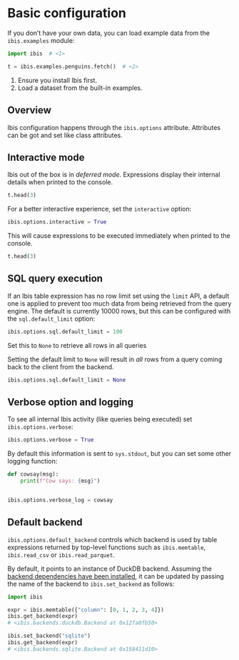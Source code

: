 # Basic configuration

If you don't have your own data, you can load example data from the `ibis.examples` module:

```python
import ibis  # <1>

t = ibis.examples.penguins.fetch()  # <2>
```

1. Ensure you install Ibis first.
2. Load a dataset from the built-in examples.

## Overview

Ibis configuration happens through the `ibis.options` attribute. Attributes can be got and set like class attributes.

## Interactive mode

Ibis out of the box is in *deferred mode*. Expressions display their internal details when printed to the console.

```python
t.head(3)
```


For a better interactive experience, set the `interactive` option:

```python
ibis.options.interactive = True
```

This will cause expressions to be executed immediately when printed to the console.

```python
t.head(3)
```

## SQL query execution

If an Ibis table expression has no row limit set using the `limit` API, a default one is applied to prevent too much data from being retrieved from the query engine. The default is currently 10000 rows, but this can be configured with the `sql.default_limit` option:

```python
ibis.options.sql.default_limit = 100
```

Set this to `None` to retrieve all rows in all queries

::: {.callout-warning}
Setting the default limit to `None` will result in *all* rows from a query coming back to the client from the backend.
:::

```python
ibis.options.sql.default_limit = None
```

## Verbose option and logging

To see all internal Ibis activity (like queries being executed) set `ibis.options.verbose`:

```python
ibis.options.verbose = True


```

By default this information is sent to `sys.stdout`, but you can set some other logging function:

```python
def cowsay(msg):
    print(f"Cow says: {msg}")


ibis.options.verbose_log = cowsay
```

## Default backend

`ibis.options.default_backend` controls which backend is used by table expressions returned by top-level functions such as `ibis.memtable`, `ibis.read_csv` or `ibis.read_parquet`.

By default, it points to an instance of DuckDB backend. Assuming the [backend dependencies have been installed](../../install.qmd), it can be updated by passing the name of the backend to `ibis.set_backend` as follows:

```python
import ibis

expr = ibis.memtable({"column": [0, 1, 2, 3, 4]})
ibis.get_backend(expr)
# <ibis.backends.duckdb.Backend at 0x12fa0fb50>

ibis.set_backend("sqlite")
ibis.get_backend(expr)
# <ibis.backends.sqlite.Backend at 0x158411d10>
```
